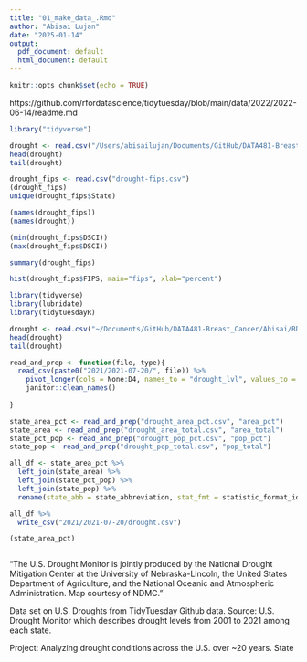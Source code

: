 ```yaml
---
title: "01_make_data_.Rmd"
author: "Abisai Lujan"
date: "2025-01-14"
output:
  pdf_document: default
  html_document: default
---
```


```r
knitr::opts_chunk$set(echo = TRUE)
```
https://github.com/rfordatascience/tidytuesday/blob/main/data/2022/2022-06-14/readme.md 

```r
library("tidyverse")
```


```r
drought <- read.csv("/Users/abisailujan/Documents/GitHub/DATA481-Breast_Cancer/Abisai")
head(drought)
tail(drought)
```



```r
drought_fips <- read.csv("drought-fips.csv")
(drought_fips)
unique(drought_fips$State)
```

```r
(names(drought_fips))
(names(drought))
```





```r
(min(drought_fips$DSCI))
(max(drought_fips$DSCI))
```


```r
summary(drought_fips)
```


```r
hist(drought_fips$FIPS, main="fips", xlab="percent")
```













```r
library(tidyverse)
library(lubridate)
library(tidytuesdayR)
```


```r
drought <- read.csv("~/Documents/GitHub/DATA481-Breast_Cancer/Abisai/RData/drought.csv")
head(drought)
tail(drought)
```
```r
read_and_prep <- function(file, type){
  read_csv(paste0("2021/2021-07-20/", file)) %>% 
    pivot_longer(cols = None:D4, names_to = "drought_lvl", values_to = type) %>% 
    janitor::clean_names()
  
}

state_area_pct <- read_and_prep("drought_area_pct.csv", "area_pct")
state_area <- read_and_prep("drought_area_total.csv", "area_total")
state_pct_pop <- read_and_prep("drought_pop_pct.csv", "pop_pct")
state_pop <- read_and_prep("drought_pop_total.csv", "pop_total")

all_df <- state_area_pct %>% 
  left_join(state_area) %>% 
  left_join(state_pct_pop) %>% 
  left_join(state_pop) %>% 
  rename(state_abb = state_abbreviation, stat_fmt = statistic_format_id)

all_df %>% 
  write_csv("2021/2021-07-20/drought.csv")

(state_area_pct)
```


```r

```












"The U.S. Drought Monitor is jointly produced by the National Drought Mitigation Center at the University of Nebraska-Lincoln, the United States Department of Agriculture, and the National Oceanic and Atmospheric Administration. Map courtesy of NDMC."

Data set on U.S. Droughts from TidyTuesday Github data. Source: U.S. Drought Monitor which describes drought levels from 2001 to 2021 among each state. 

Project: Analyzing drought conditions across the U.S. over ~20 years. State 










































